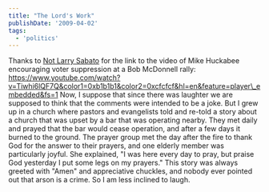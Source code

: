 ```yaml
---
title: "The Lord's Work"
publishDate: '2009-04-02'
tags:
  - 'politics'
---
```


Thanks to [Not Larry Sabato](http://notlarrysabato.typepad.com/) for the link to the video of Mike Huckabee encouraging voter suppression at a Bob McDonnell rally:
https://www.youtube.com/watch?v=Tiwhi6lQF7Q&color1=0xb1b1b1&color2=0xcfcfcf&hl=en&feature=player\_embedded&fs=1
Now, I suppose that since there was laughter we are supposed to think that the comments were intended to be a joke. But I grew up in a church where pastors and evangelists told and re-told a story about a church that was upset by a bar that was operating nearby. They met daily and prayed that the bar would cease operation, and after a few days it burned to the ground. The prayer group met the day after the fire to thank God for the answer to their prayers, and one elderly member was particularly joyful. She explained, "I was here every day to pray, but praise God yesterday I put some legs on my prayers." This story was always greeted with "Amen" and appreciative chuckles, and nobody ever pointed out that arson is a crime. So I am less inclined to laugh.
